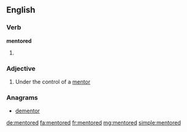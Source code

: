 ==English==

===Verb===
'''mentored'''

# {{past of|mentor}}

===Adjective===
{{en-adj}}

# Under the control of a [[mentor]]

===Anagrams===
* [[dementor#English|dementor]]

[[de:mentored]]
[[fa:mentored]]
[[fr:mentored]]
[[mg:mentored]]
[[simple:mentored]]